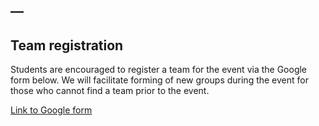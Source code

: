 ---
---

## Team registration

Students are encouraged to register a team for the event via the Google form below. We will facilitate forming of new groups during the event for those who cannot find a team prior to the event. 

<a href="https://forms.gle/5VFhPdxT8RXNyggx8" class="btn btn-primary" color="gold">Link to Google form</a>